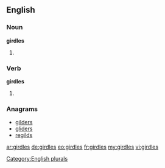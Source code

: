 ==English==

===Noun===
'''girdles'''

# {{plural of |[[girdle]]}}

===Verb===
'''girdles'''

# {{third-person singular of|girdle}}

===Anagrams===
* [[gilders#English|gilders]]
* [[gliders#English|gliders]]
* [[regilds#English|regilds]]

[[Category:English plurals]]

[[ar:girdles]]
[[de:girdles]]
[[eo:girdles]]
[[fr:girdles]]
[[my:girdles]]
[[vi:girdles]]